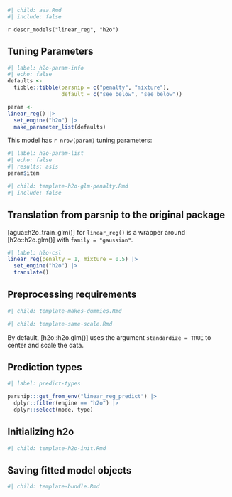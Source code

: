 ```r
#| child: aaa.Rmd
#| include: false
```

`r descr_models("linear_reg", "h2o")`

## Tuning Parameters

```r
#| label: h2o-param-info
#| echo: false
defaults <- 
  tibble::tibble(parsnip = c("penalty", "mixture"),
                 default = c("see below", "see below"))

param <-
linear_reg() |> 
  set_engine("h2o") |> 
  make_parameter_list(defaults)
```

This model has `r nrow(param)` tuning parameters:

```r
#| label: h2o-param-list
#| echo: false
#| results: asis
param$item
```

```r
#| child: template-h2o-glm-penalty.Rmd
#| include: false
```

## Translation from parsnip to the original package

[agua::h2o_train_glm()] for `linear_reg()` is a wrapper around [h2o::h2o.glm()] with `family = "gaussian"`.


```r
#| label: h2o-csl
linear_reg(penalty = 1, mixture = 0.5) |> 
  set_engine("h2o") |> 
  translate()
```

## Preprocessing requirements

```r
#| child: template-makes-dummies.Rmd
```

```r
#| child: template-same-scale.Rmd
```

By default, [h2o::h2o.glm()] uses the argument `standardize = TRUE` to center and scale the data. 

## Prediction types

```r
#| label: predict-types

parsnip:::get_from_env("linear_reg_predict") |>
  dplyr::filter(engine == "h2o") |>
  dplyr::select(mode, type)

```

## Initializing h2o 

```r
#| child: template-h2o-init.Rmd
```

## Saving fitted model objects

```r
#| child: template-bundle.Rmd
```
